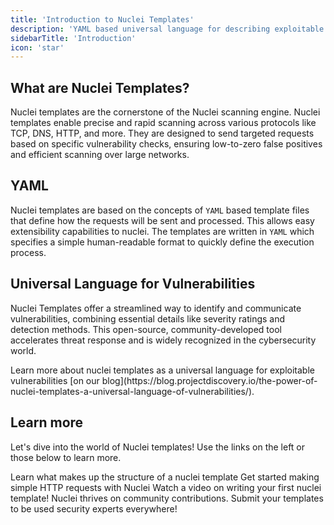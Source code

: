 ```yaml
---
title: 'Introduction to Nuclei Templates'
description: 'YAML based universal language for describing exploitable vulnerabilties'
sidebarTitle: 'Introduction'
icon: 'star'
---
```


## What are Nuclei Templates?
Nuclei templates are the cornerstone of the Nuclei scanning engine. Nuclei templates enable precise and rapid scanning across various protocols like TCP, DNS, HTTP, and more. They are designed to send targeted requests based on specific vulnerability checks, ensuring low-to-zero false positives and efficient scanning over large networks.

## YAML
Nuclei templates are based on the concepts of `YAML` based template files that define how the requests will be sent and processed. This allows easy extensibility capabilities to nuclei. The templates are written in `YAML` which specifies a simple human-readable format to quickly define the execution process.

## Universal Language for Vulnerabilities
Nuclei Templates offer a streamlined way to identify and communicate vulnerabilities, combining essential details like severity ratings and detection methods. This open-source, community-developed tool accelerates threat response and is widely recognized in the cybersecurity world.

<Tip>
Learn more about nuclei templates as a universal language for exploitable vulnerabilities [on our blog](https://blog.projectdiscovery.io/the-power-of-nuclei-templates-a-universal-language-of-vulnerabilities/).
</Tip>

## Learn more
Let's dive into the world of Nuclei templates! Use the links on the left or those below to learn more.

<CardGroup cols={2}>
  <Card
    title="Structure"
    icon="table-tree"
    iconType="regular"
   href="/templates/structure"
  >
    Learn what makes up the structure of a nuclei template
  </Card>
  <Card
    title="Basic HTTP"
    icon="globe"
    iconType="solid"
    href="/templates/protocols/http/basic-http"
  >
    Get started making simple HTTP requests with Nuclei
  </Card>
  <Card
    title="Writing your first template"
    icon="video"
    iconType="solid"
    href="https://www.youtube.com/watch?v=nFXygQdtjyw"
  >
    Watch a video on writing your first nuclei template!
  </Card>
  <Card
    title="Contributing"
    icon="github"
    iconType="solid"
    href="https://github.com/projectdiscovery"
  >
    Nuclei thrives on community contributions. Submit your templates to be used security experts everywhere!
  </Card>
</CardGroup>
